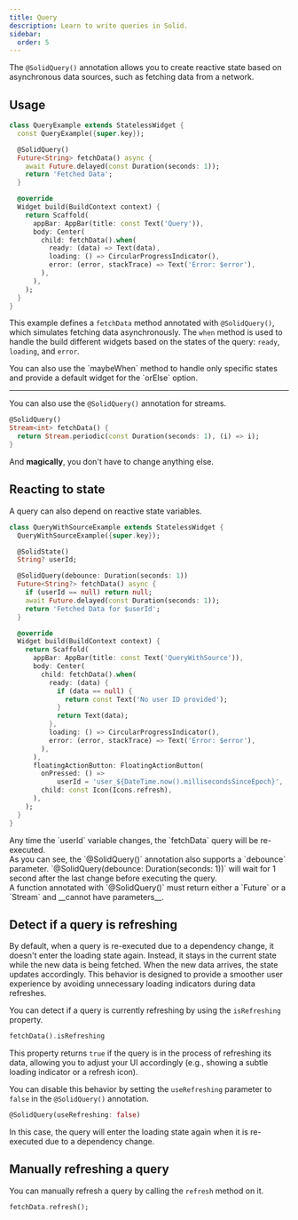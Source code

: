 ```yaml
---
title: Query
description: Learn to write queries in Solid.
sidebar:
  order: 5
---
```


The `@SolidQuery()` annotation allows you to create reactive state based on asynchronous data sources, such as fetching data from a network.

## Usage

```dart {4-8, 15-19} title="source/query_example.dart"
class QueryExample extends StatelessWidget {
  const QueryExample({super.key});

  @SolidQuery()
  Future<String> fetchData() async {
    await Future.delayed(const Duration(seconds: 1));
    return 'Fetched Data';
  }

  @override
  Widget build(BuildContext context) {
    return Scaffold(
      appBar: AppBar(title: const Text('Query')),
      body: Center(
        child: fetchData().when(
          ready: (data) => Text(data),
          loading: () => CircularProgressIndicator(),
          error: (error, stackTrace) => Text('Error: $error'),
        ),
      ),
    );
  }
}
```

This example defines a `fetchData` method annotated with `@SolidQuery()`, which simulates fetching data asynchronously.
The `when` method is used to handle the build different widgets based on the states of the query: `ready`, `loading`, and `error`.

<Aside type="tip" icon='seti:dart'>
You can also use the `maybeWhen` method to handle only specific states and provide a default widget for the `orElse` option.
</Aside>

---

You can also use the `@SolidQuery()` annotation for streams.

```dart title="source/query_example.dart"
@SolidQuery()
Stream<int> fetchData() {
  return Stream.periodic(const Duration(seconds: 1), (i) => i);
}
```

And **magically**, you don't have to change anything else.

## Reacting to state

A query can also depend on reactive state variables.

```dart {4-5, 7-12, 19-28, 30-34} title="source/query_with_source_example.dart"
class QueryWithSourceExample extends StatelessWidget {
  QueryWithSourceExample({super.key});

  @SolidState()
  String? userId;

  @SolidQuery(debounce: Duration(seconds: 1))
  Future<String?> fetchData() async {
    if (userId == null) return null;
    await Future.delayed(const Duration(seconds: 1));
    return 'Fetched Data for $userId';
  }

  @override
  Widget build(BuildContext context) {
    return Scaffold(
      appBar: AppBar(title: const Text('QueryWithSource')),
      body: Center(
        child: fetchData().when(
          ready: (data) {
            if (data == null) {
              return const Text('No user ID provided');
            }
            return Text(data);
          },
          loading: () => CircularProgressIndicator(),
          error: (error, stackTrace) => Text('Error: $error'),
        ),
      ),
      floatingActionButton: FloatingActionButton(
        onPressed: () =>
            userId = 'user_${DateTime.now().millisecondsSinceEpoch}',
        child: const Icon(Icons.refresh),
      ),
    );
  }
}
```

<Aside type="note" icon='seti:dart' title='Interesting'>
Any time the `userId` variable changes, the `fetchData` query will be re-executed.
</Aside>

<Aside type="tip" icon='seti:dart' title='Debounce'>
As you can see, the `@SolidQuery()` annotation also supports a `debounce` parameter.
`@SolidQuery(debounce: Duration(seconds: 1))` will wait for 1 second after the last change before executing the query.
</Aside>

<Aside type="caution">
A function annotated with `@SolidQuery()` must return either a `Future<T>` or a `Stream<T>` and __cannot have parameters__.
</Aside>

## Detect if a query is refreshing

By default, when a query is re-executed due to a dependency change, it doesn't enter the loading state again.
Instead, it stays in the current state while the new data is being fetched. When the new data arrives, the state updates accordingly.
This behavior is designed to provide a smoother user experience by avoiding unnecessary loading indicators during data refreshes.

You can detect if a query is currently refreshing by using the `isRefreshing` property.

```dart
fetchData().isRefreshing
```

This property returns `true` if the query is in the process of refreshing its data, allowing you to adjust your UI accordingly (e.g., showing a subtle loading indicator or a refresh icon).

You can disable this behavior by setting the `useRefreshing` parameter to `false` in the `@SolidQuery()` annotation.

```dart
@SolidQuery(useRefreshing: false)
```

In this case, the query will enter the loading state again when it is re-executed due to a dependency change.

## Manually refreshing a query

You can manually refresh a query by calling the `refresh` method on it.

```dart
fetchData.refresh();
```
